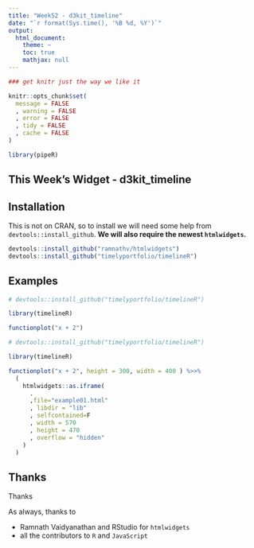 ```yaml
---
title: "Week52 - d3kit_timeline"
date: "`r format(Sys.time(), '%B %d, %Y')`"
output:
  html_document:
    theme: ~
    toc: true
    mathjax: null
---
```


```r
### get knitr just the way we like it

knitr::opts_chunk$set( 
  message = FALSE
  , warning = FALSE
  , error = FALSE
  , tidy = FALSE
  , cache = FALSE
)

library(pipeR)

```


## This Week's Widget - d3kit_timeline



## Installation

This is not on CRAN, so to install we will need some help from `devtools::install_github`.  **We will also require the newest `htmlwidgets`.**

```r
devtools::install_github("ramnathv/htmlwidgets")
devtools::install_github("timelyportfolio/timelineR")
```

## Examples

```r
# devtools::install_github("timelyportfolio/timelineR")

library(timelineR)

functionplot("x + 2")
```

```r
# devtools::install_github("timelyportfolio/timelineR")

library(timelineR)

functionplot("x + 2", height = 300, width = 400 ) %>>%
  (
    htmlwidgets::as.iframe(
      .
      ,file="example01.html"
      , libdir = "lib"
      , selfcontained=F
      , width = 570
      , height = 470
      , overflow = "hidden"
    )
  )
```


## Thanks

Thanks 

As always, thanks to 

- Ramnath Vaidyanathan and RStudio for `htmlwidgets`
- all the contributors to `R` and `JavaScript`

